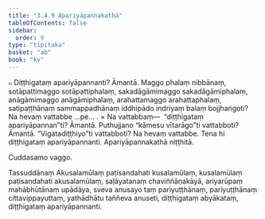 ```yaml
---
title: "3.4.9 Apariyāpannakathā"
tableOfContents: false
sidebar:
  order: 9
type: "tipitaka"
basket: "ab"
book: "kv"
---
```



<DynamicBreadcrumb />

<Division number="709" book="kv">

<Paragraph number="2270" book="kv">
๐ Diṭṭhigataṃ apariyāpannanti? Āmantā. Maggo phalaṃ nibbānaṃ, sotāpattimaggo sotāpattiphalaṃ, sakadāgāmimaggo sakadāgāmiphalaṃ, anāgāmimaggo anāgāmiphalaṃ, arahattamaggo arahattaphalaṃ, satipaṭṭhānaṃ sammappadhānaṃ iddhipādo indriyaṃ balaṃ bojjhaṅgoti? Na hevaṃ vattabbe …pe… .
</Paragraph>

</Division>
<Division number="710" book="kv">

<Paragraph number="2271" book="kv">
× Na vattabbaṃ—  “diṭṭhigataṃ apariyāpannan”ti? Āmantā. Puthujjano “kāmesu vītarāgo”ti vattabboti? Āmantā. “Vigatadiṭṭhiyo”ti vattabboti? Na hevaṃ vattabbe. Tena hi diṭṭhigataṃ apariyāpannanti.

</Paragraph>
</Division>

<Paragraph number="2272" type="center" book="kv">
Apariyāpannakathā niṭṭhitā.

  
Cuddasamo vaggo.



</Paragraph>

<Paragraph number="2273" type="center" book="kv">
Tassuddānaṃ


</Paragraph>

<Paragraph number="2274" book="kv">
Akusalamūlaṃ paṭisandahati kusalamūlaṃ, kusalamūlaṃ paṭisandahati akusalamūlaṃ, saḷāyatanaṃ chaviññāṇakāyā, ariyarūpaṃ mahābhūtānaṃ upādāya, sveva anusayo taṃ pariyuṭṭhānaṃ, pariyuṭṭhānaṃ cittavippayuttaṃ, yathādhātu taññeva anuseti, diṭṭhigataṃ abyākataṃ, diṭṭhigataṃ apariyāpannanti.
</Paragraph>